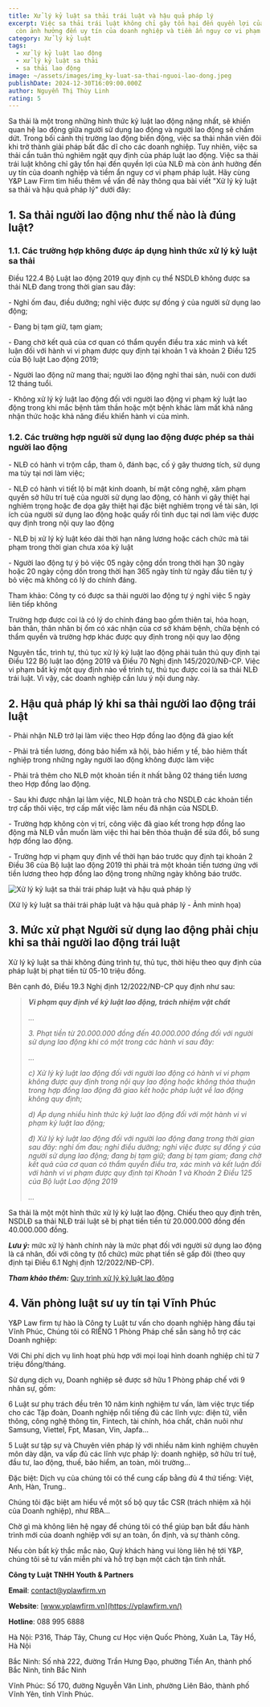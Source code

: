 ```yaml
---
title: Xử lý kỷ luật sa thải trái luật và hậu quả pháp lý
excerpt: Việc sa thải trái luật không chỉ gây tổn hại đến quyền lợi của NLĐ mà
  còn ảnh hưởng đến uy tín của doanh nghiệp và tiềm ẩn nguy cơ vi phạm pháp luật
category: Xử lý kỷ luật
tags:
  - xử lý kỷ luật lao động
  - xử lý kỷ luật sa thải
  - sa thải lao động
image: ~/assets/images/img_ky-luat-sa-thai-nguoi-lao-dong.jpeg
publishDate: 2024-12-30T16:09:00.000Z
author: Nguyễn Thị Thùy Linh
rating: 5
---
```

Sa thải là một trong những hình thức kỷ luật lao động nặng nhất, sẽ khiến quan hệ lao động giữa người sử dụng lao động và người lao động sẽ chấm dứt. Trong bối cảnh thị trường lao động biến động, việc sa thải nhân viên đôi khi trở thành giải pháp bất đắc dĩ cho các doanh nghiệp. Tuy nhiên, việc sa thải cần tuân thủ nghiêm ngặt quy định của pháp luật lao động. Việc sa thải trái luật không chỉ gây tổn hại đến quyền lợi của NLĐ mà còn ảnh hưởng đến uy tín của doanh nghiệp và tiềm ẩn nguy cơ vi phạm pháp luật. Hãy cùng Y&P Law Firm tìm hiểu thêm về vấn đề này thông qua bài viết "Xử lý kỷ luật sa thải và hậu quả pháp lý" dưới đây:

## 1. Sa thải người lao động như thế nào là đúng luật?

### 1.1. Các trường hợp không được áp dụng hình thức xử lý kỷ luật sa thải

Điều 122.4 Bộ Luật lao động 2019 quy định cụ thể NSDLĐ không được sa thải NLĐ đang trong thời gian sau đây:

\- Nghỉ ốm đau, điều dưỡng; nghỉ việc được sự đồng ý của người sử dụng lao động;

\- Đang bị tạm giữ, tạm giam;

\- Đang chờ kết quả của cơ quan có thẩm quyền điều tra xác minh và kết luận đối với hành vi vi phạm được quy định tại khoản 1 và khoản 2 Điều 125 của Bộ luật Lao động 2019;

\- Người lao động nữ mang thai; người lao động nghỉ thai sản, nuôi con dưới 12 tháng tuổi.

\- Không xử lý kỷ luật lao động đối với người lao động vi phạm kỷ luật lao động trong khi mắc bệnh tâm thần hoặc một bệnh khác làm mất khả năng nhận thức hoặc khả năng điều khiển hành vi của mình.

### 1.2. Các trường hợp người sử dụng lao động được phép sa thải người lao động

\- NLĐ có hành vi trộm cắp, tham ô, đánh bạc, cố ý gây thương tích, sử dụng ma túy tại nơi làm việc;

\- NLĐ có hành vi tiết lộ bí mật kinh doanh, bí mật công nghệ, xâm phạm quyền sở hữu trí tuệ của người sử dụng lao động, có hành vi gây thiệt hại nghiêm trọng hoặc đe dọa gây thiệt hại đặc biệt nghiêm trọng về tài sản, lợi ích của người sử dụng lao động hoặc quấy rối tình dục tại nơi làm việc được quy định trong nội quy lao động

\- NLĐ bị xử lý kỷ luật kéo dài thời hạn nâng lương hoặc cách chức mà tái phạm trong thời gian chưa xóa kỷ luật

\- Người lao động tự ý bỏ việc 05 ngày cộng dồn trong thời hạn 30 ngày hoặc 20 ngày cộng dồn trong thời hạn 365 ngày tính từ ngày đầu tiên tự ý bỏ việc mà không có lý do chính đáng.

Tham khảo: Công ty có được sa thải người lao động tự ý nghỉ việc 5 ngày liên tiếp không

Trường hợp được coi là có lý do chính đáng bao gồm thiên tai, hỏa hoạn, bản thân, thân nhân bị ốm có xác nhận của cơ sở khám bệnh, chữa bệnh có thẩm quyền và trường hợp khác được quy định trong nội quy lao động

Nguyên tắc, trình tự, thủ tục xử lý kỷ luật lao động phải tuân thủ quy định tại Điều 122 Bộ luật lao động 2019 và Điều 70 Nghị định 145/2020/NĐ-CP. Việc vi phạm bất kỳ một quy định nào về trình tự, thủ tục được coi là sa thải NLĐ trái luật. Vì vậy, các doanh nghiệp cần lưu ý nội dung này.

## 2. Hậu quả pháp lý khi sa thải người lao động trái luật

\- Phải nhận NLĐ trở lại làm việc theo Hợp đồng lao động đã giao kết

\- Phải trả tiền lương, đóng bảo hiểm xã hội, bảo hiểm y tế, bảo hiêm thất nghiệp trong những ngày người lao động không được làm việc

\- Phải trả thêm cho NLĐ một khoản tiền ít nhất bằng 02 tháng tiền lương theo Hợp đồng lao động.

\- Sau khi được nhận lại làm việc, NLĐ hoàn trả cho NSDLĐ các khoản tiền trợ cấp thôi việc, trợ cấp mất việc làm nếu đã nhận của NSDLĐ.

\- Trường hợp không còn vị trí, công việc đã giao kết trong hợp đồng lao động mà NLĐ vẫn muốn làm việc thì hai bên thỏa thuận để sửa đổi, bổ sung hợp đồng lao động.

\- Trường hợp vi phạm quy định về thời hạn báo trước quy định tại khoản 2 Điều 36 của Bộ luật lao động 2019 thì phải trả một khoản tiền tương ứng với tiền lương theo hợp đồng lao động trong những ngày không báo trước.

![Xử lý kỷ luật sa thải trái pháp luật và hậu quả pháp lý](~/assets/images/xu-ly-ky-luat-sa-thai-trai-luat.png "Xử lý kỷ luật sa thải trái pháp luật và hậu quả pháp lý")

(Xử lý kỷ luật sa thải trái pháp luật và hậu quả pháp lý - Ảnh minh họa)

## **3. Mức xử phạt Người sử dụng lao động phải chịu khi sa thải người lao động trái luật**

Xử lý kỷ luật sa thải không đúng trình tự, thủ tục, thời hiệu theo quy định của pháp luật bị phạt tiền từ 05-10 triệu đồng.

Bên cạnh đó, Điều 19.3 Nghị định 12/2022/NĐ-CP quy định như sau:

> ***Vi phạm quy định về kỷ luật lao động, trách nhiệm vật chất***
>
> *...*
>
> *3. Phạt tiền từ 20.000.000 đồng đến 40.000.000 đồng đối với người sử dụng lao động khi có một trong các hành vi sau đây:*
>
> *…*
>
> *c) Xử lý kỷ luật lao động đối với người lao động có hành vi vi phạm không được quy định trong nội quy lao động hoặc không thỏa thuận trong hợp đồng lao động đã giao kết hoặc pháp luật về lao động không quy định;*
>
> *d) Áp dụng nhiều hình thức kỷ luật lao động đối với một hành vi vi phạm kỷ luật lao động;*
>
> *đ) Xử lý kỷ luật lao động đối với người lao động đang trong thời gian sau đây: nghỉ ốm đau; nghỉ điều dưỡng; nghỉ việc được sự đồng ý của người sử dụng lao động; đang bị tạm giữ; đang bị tạm giam; đang chờ kết quả của cơ quan có thẩm quyền điều tra, xác minh và kết luận đối với hành vi vi phạm được quy định tại Khoản 1 và Khoản 2 Điều 125 của Bộ luật Lao động 2019*
>
> *...*

Sa thải là một một hình thức xử lý kỷ luật lao động. Chiếu theo quy định trên, NSDLĐ sa thải NLĐ trái luật sẽ bị phạt tiền tiền từ 20.000.000 đồng đến 40.000.000 đồng.

***Lưu ý:*** mức xử lý hành chính này là mức phạt đối với người sử dụng lao động là cá nhân, đối với công ty (tổ chức) mức phạt tiền sẽ gấp đôi (theo quy định tại Điều 6.1 Nghị định 12/2022/NĐ-CP).

***Tham khảo thêm:*** [Quy trình xử lý kỷ luật lao động](https://yplawfirm.vn/lao-dong/quy-trinh-xu-ly-ky-luat-lao-dong)

## **4. Văn phòng luật sư uy tín tại Vĩnh Phúc**

Y&P Law firm tự hào là Công ty Luật tư vấn cho doanh nghiệp hàng đầu tại Vĩnh Phúc, Chúng tôi có RIÊNG 1 Phòng Pháp chế sẵn sàng hỗ trợ các Doanh nghiệp:

Với Chi phí dịch vụ linh hoạt phù hợp với mọi loại hình doanh nghiệp chỉ từ 7 triệu đồng/tháng.

Sử dụng dịch vụ, Doanh nghiệp sẽ được sở hữu 1 Phòng pháp chế với 9 nhân sự, gồm:

6 Luật sư phụ trách đều trên 10 năm kinh nghiệm tư vấn, làm việc trực tiếp cho các Tập đoàn, Doanh nghiệp nổi tiếng đủ các lĩnh vực: điện tử, viễn thông, công nghệ thông tin, Fintech, tài chính, hóa chất, chăn nuôi như Samsung, Viettel, Fpt, Masan, Vin, Japfa...

5 Luật sư tập sự và Chuyên viên pháp lý với nhiều năm kinh nghiệm chuyên môn dày dặn, va vấp đủ các lĩnh vực pháp lý: doanh nghiệp, sở hữu trí tuệ, đầu tư, lao động, thuế, bảo hiểm, an toàn, môi trường...

Đặc biệt: Dịch vụ của chúng tôi có thể cung cấp bằng đủ 4 thứ tiếng: Việt, Anh, Hàn, Trung..

Chúng tôi đặc biệt am hiểu về một số bộ quy tắc CSR (trách nhiệm xã hội của Doanh nghiệp), như RBA...

Chờ gì mà không liên hệ ngay để chúng tôi có thể giúp bạn bắt đầu hành trình mới của doanh nghiệp với sự an toàn, ổn định, và sự thành công.

Nếu còn bất kỳ thắc mắc nào, Quý khách hàng vui lòng liên hệ tới Y&P, chúng tôi sẽ tư vấn miễn phí và hỗ trợ bạn một cách tận tình nhất.

**Công ty Luật TNHH Youth & Partners**

**Email**: contact@yplawfirm.vn

**Website**: [www.yplawfirm.vn](https://yplawfirm.vn/)

**Hotline**: 088 995 6888

Hà Nội: P316, Tháp Tây, Chung cư Học viện Quốc Phòng, Xuân La, Tây Hồ, Hà Nội

Bắc Ninh: Số nhà 222, đường Trần Hưng Đạo, phường Tiền An, thành phố Bắc Ninh, tỉnh Bắc Ninh

Vĩnh Phúc: Số 170, đường Nguyễn Văn Linh, phường Liên Bảo, thành phố Vĩnh Yên, tỉnh Vĩnh Phúc.
